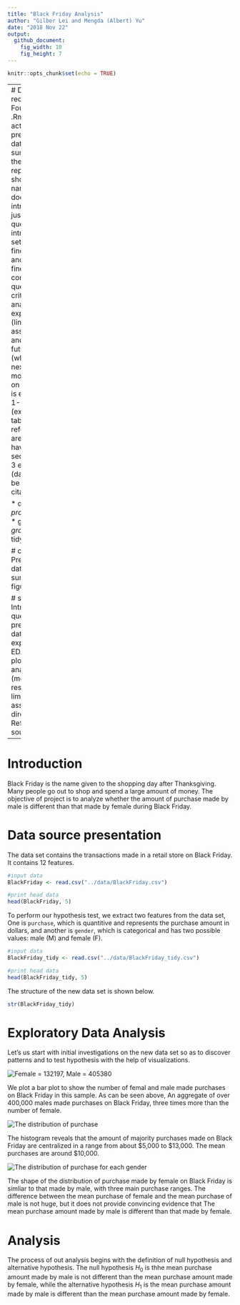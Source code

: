 ```yaml
---
title: "Black Friday Analysis"
author: "Gilber Lei and Mengda (Albert) Yu"
date: "2018 Nov 22"
output: 
  github_document:
    fig_width: 10
    fig_height: 7
---
```


```r
knitr::opts_chunk$set(echo = TRUE)
```

---
# Delete later
## requirments.
> Fourth script: an .Rmd or .ipynb actually, that presents original data, the statistical summaries, and/or the figures in a little report. There should be a written narrative in this document that introduces and justifies your question, introduces the data set, presents the findings/results, and interprets the findings/results in context of the question. Some critique of the analysis is also expected (limitations, assumptions, etc) and a statement of future directions (what would you do next if you had more time to work on this). The report is expected to be 1-2 written pages (excluding figures, tables and references). You are expected to have a reference section and cite 2-3 external sources (data source can be one of these citations).


* dplyr, *tool frome processing dataset*.
* ggplot2, *creating graphics*.
* tidyverse, 

# components
+ Present original data
+ statistical summaries
+ figures 

# sections
1. Introduces questions
2. present original data ... some explanations 
3. EDA two features plots 
4. statistical analysis/summaries (mean $ CI, t-test results)
5. limitation, assumptions, future directions
6. References 
  + data sources
----

# Introduction

Black Friday is the name given to the shopping day after Thanksgiving. Many people go out to shop and spend a large amount of money. The objective of project is to analyze whether the amount of purchase made by male is different than that made by female during Black Friday.


# Data source presentation

The data set contains the transactions made in a retail store on Black Friday. It contains 12 features.

```r
#input data
BlackFriday <- read.csv("../data/BlackFriday.csv")

#print head data
head(BlackFriday, 5)
```

To perform our hypothesis test, we extract two features from the data set, One is `purchase`, which is quantitive and represents the purchase amount in dollars, and another is `gender`, which is categorical and has two possible values: male (M) and female (F).

```r
#input data
BlackFriday_tidy <- read.csv("../data/BlackFriday_tidy.csv")

#print head data
head(BlackFriday_tidy, 5)
```

The structure of the new data set is shown below.

```r
str(BlackFriday_tidy)
```


# Exploratory Data Analysis

Let's us start with initial investigations on the new data set so as to discover patterns and to test hypothesis with the help of visualizations.

![](../imgs/gender_bar.png, "Female = 132197, Male = 405380")

We plot a bar plot to show the number of femal and male made purchases on Black Friday in this sample. As can be seen above, An aggregate of over 400,000 males made purchases on Black Friday, three times more than the number of female.

![](../imgs/purch_dist.png, "The distribution of purchase")

The histogram reveals that the amount of majority purchases made on Black Friday are centralized in a range from about \$5,000 to \$13,000. The mean purchases are around \$10,000.

![](../imgs/gender_pur_hist.png, "The distribution of purchase for each gender")

The shape of the distribution of purchase made by female on Black Friday is simliar to that made by male, with three main purchase ranges. The difference between the mean purchase of female and the mean purchase of male is not huge, but it does not provide convincing evidence that The mean purchase amount made by male is different than that made by female.

# Analysis

The process of out analysis begins with the definition of null hypothesis and alternative hypothesis. The null hypothesis $H_0$ is thhe mean purchase amount made by male is not different than the mean purchase amount made by female, while the alternative hypothesis $H_1$ is the mean purchase amount made by male is different than the mean purchase amount made by female.






